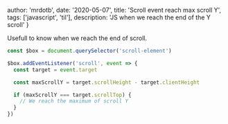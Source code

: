 

  author: 'mrdotb',
  date: '2020-05-07',
  title: 'Scroll event reach max scroll Y',
  tags: ['javascript', 'til'],
  description:
    'JS when we reach the end of the Y scroll'
}





Usefull to know when we reach the end of scroll.

```javascript
const $box = document.querySelector('scroll-element')

$box.addEventListener('scroll', event => {
  const target = event.target

  const maxScrollY = target.scrollHeight - target.clientHeight

  if (maxScrollY === target.scrollTop) {
    // We reach the maximum of scroll Y
  }
})

```



